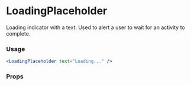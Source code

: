 
# LoadingPlaceholder

Loading indicator with a text. Used to alert a user to wait for an activity to complete.

### Usage

```jsx
<LoadingPlaceholder text="Loading..." />
```

### Props

<Props of={LoadingPlaceholder} />

